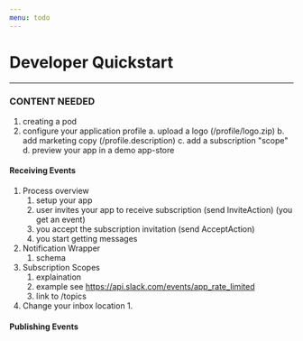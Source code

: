 ```yaml
---
menu: todo
---
```


# Developer Quickstart

----
### CONTENT NEEDED

1. creating a pod
2. configure your application profile
    a. upload a logo (/profile/logo.zip)
    b. add marketing copy (/profile.description)
    c. add a subscription "scope"
    d. preview your app in a demo app-store

#### Receiving Events

1. Process overview
    1. setup your app
    2. user invites your app to receive subscription (send InviteAction) (you get an event)
    3. you accept the subscription invitation (send AcceptAction)
    4. you start getting messages
2. Notification Wrapper
    1. schema
3. Subscription Scopes
    1. explaination
    2. example see https://api.slack.com/events/app_rate_limited
    3. link to /topics
4. Change your inbox location
    1. 

#### Publishing Events




